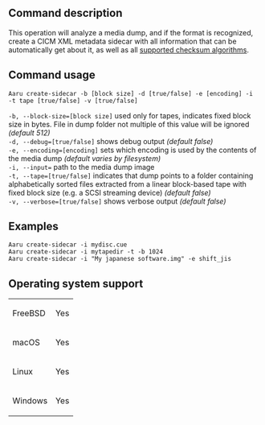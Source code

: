 ==Command description==
This operation will analyze a media dump, and if the format is recognized, create a CICM XML metadata sidecar with all information that can be automatically get about it, as well as all [[Supported-checksums.md|supported checksum algorithms]].

==Command usage==
<code>Aaru create-sidecar -b [block size] -d [true/false] -e [encoding] -i <dump> -t tape [true/false] -v [true/false]</code>

<code>-b, --block-size=[block size]</code> used only for tapes, indicates fixed block size in bytes. File in dump folder not multiple of this value will be ignored ''(default 512)''<br />
<code>-d, --debug=[true/false]</code> shows debug output ''(default false)''<br />
<code>-e, --encoding=[encoding]</code> sets which encoding is used by the contents of the media dump ''(default varies by filesystem)''<br />
<code>-i, --input=<dump></code> path to the media dump image<br />
<code>-t, --tape=[true/false]</code> indicates that dump points to a folder containing alphabetically sorted files extracted from a linear block-based tape with fixed block size (e.g. a SCSI streaming device) ''(default false)''<br />
<code>-v, --verbose=[true/false]</code> shows verbose output ''(default false)''<br />

==Examples==
<code>Aaru create-sidecar -i mydisc.cue</code><br />
<code>Aaru create-sidecar -i mytapedir -t -b 1024</code><br />
<code>Aaru create-sidecar -i "My japanese software.img" -e shift_jis</code><br />

==Operating system support==
{|
| FreeBSD
| Yes
|-
| macOS
| Yes
|-
| Linux
| Yes
|-
| Windows
| Yes
|}
